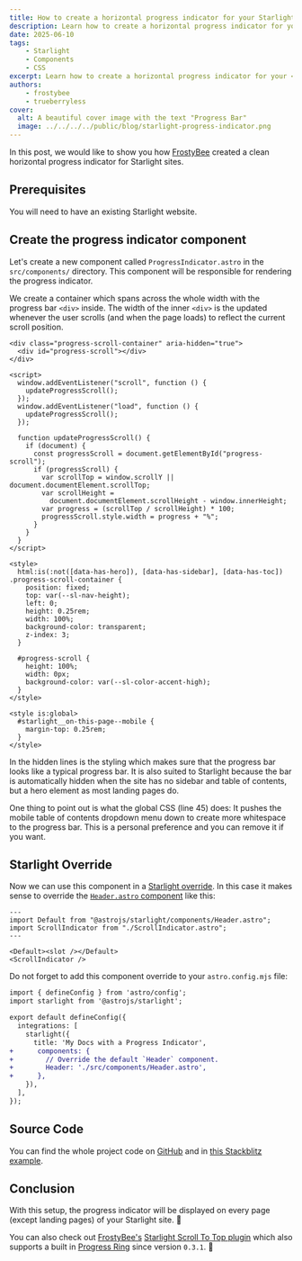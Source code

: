 ```yaml
---
title: How to create a horizontal progress indicator for your Starlight site
description: Learn how to create a horizontal progress indicator for your Starlight site.
date: 2025-06-10
tags:
    - Starlight
    - Components
    - CSS
excerpt: Learn how to create a horizontal progress indicator for your <a class="gh-badge" href="https://github.com/withastro/starlight"><img src="/starlight.png" alt="Starlight" />Starlight</a> site.
authors:
    - frostybee
    - trueberryless
cover:
  alt: A beautiful cover image with the text "Progress Bar"
  image: ../../../../public/blog/starlight-progress-indicator.png
---
```


In this post, we would like to show you how [FrostyBee](https://github.com/frostybee) created a clean horizontal progress indicator for Starlight sites.

## Prerequisites

You will need to have an existing Starlight website.

## Create the progress indicator component

Let's create a new component called `ProgressIndicator.astro` in the `src/components/` directory. This component will be responsible for rendering the progress indicator.

We create a container which spans across the whole width with the progress bar `<div>` inside. The width of the inner `<div>` is the updated whenever the user scrolls (and when the page loads) to reflect the current scroll position. 

```astro title="src/components/ProgressIndicator.astro" collapse={27-43}
<div class="progress-scroll-container" aria-hidden="true">
  <div id="progress-scroll"></div>
</div>

<script>
  window.addEventListener("scroll", function () {
    updateProgressScroll();
  });
  window.addEventListener("load", function () {
    updateProgressScroll();
  });

  function updateProgressScroll() {
    if (document) {
      const progressScroll = document.getElementById("progress-scroll");
      if (progressScroll) {
        var scrollTop = window.scrollY || document.documentElement.scrollTop;
        var scrollHeight =
          document.documentElement.scrollHeight - window.innerHeight;
        var progress = (scrollTop / scrollHeight) * 100;
        progressScroll.style.width = progress + "%";
      }
    }
  }
</script>

<style>
  html:is(:not([data-has-hero]), [data-has-sidebar], [data-has-toc]) .progress-scroll-container {
    position: fixed;
    top: var(--sl-nav-height);
    left: 0;
    height: 0.25rem;
    width: 100%;
    background-color: transparent;
    z-index: 3;
  }

  #progress-scroll {
    height: 100%;
    width: 0px;
    background-color: var(--sl-color-accent-high);
  }
</style>

<style is:global>
  #starlight__on-this-page--mobile {
    margin-top: 0.25rem;
  }
</style>
```

In the hidden lines is the styling which makes sure that the progress bar looks like a typical progress bar. It is also suited to Starlight because the bar is automatically hidden when the site has no sidebar and table of contents, but a hero element as most landing pages do.

One thing to point out is what the global CSS (line 45) does: It pushes the mobile table of contents dropdown menu down to create more whitespace to the progress bar. This is a personal preference and you can remove it if you want.

## Starlight Override

Now we can use this component in a [Starlight override](https://starlight.astro.build/guides/overriding-components/). In this case it makes sense to override the [`Header.astro` component](https://starlight.astro.build/reference/overrides/#header-1) like this:

```astro title="src/components/Header.astro"
---
import Default from "@astrojs/starlight/components/Header.astro";
import ScrollIndicator from "./ScrollIndicator.astro";
---

<Default><slot /></Default>
<ScrollIndicator />
```

Do not forget to add this component override to your `astro.config.mjs` file:

```diff lang="js" title="astro.config.mjs"
import { defineConfig } from 'astro/config';
import starlight from '@astrojs/starlight';

export default defineConfig({
  integrations: [
    starlight({
      title: 'My Docs with a Progress Indicator',
+      components: {
+        // Override the default `Header` component.
+        Header: './src/components/Header.astro',
+      },
    }),
  ],
});
```

## Source Code

You can find the whole project code on [GitHub](https://github.com/trueberryless/starlight-progress-indicator) and in [this Stackblitz example](https://stackblitz.com/github/trueberryless/starlight-progress-indicator?file=src%2Fcomponents%2FProgressIndicator.astro).

## Conclusion

With this setup, the progress indicator will be displayed on every page (except landing pages) of your Starlight site. 🥳

You can also check out [FrostyBee's](https://github.com/frostybee) [Starlight Scroll To Top plugin](https://github.com/frostybee/starlight-scroll-to-top) which also supports a built in [Progress Ring](https://frostybee.github.io/starlight-scroll-to-top/configuration/#showprogressring) since version `0.3.1`. 🙌
